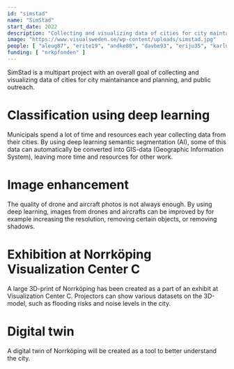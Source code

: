 ```yaml
---
id: "simstad"
name: "SimStad"
start_date: 2022
description: "Collecting and visualizing data of cities for city maintainance and planning, and public outreach."
image: "https://www.visualsweden.se/wp-content/uploads/simstad.jpg"
people: [ "aleug87", "erite19", "andke80", "davbe93", "eriju35", "karlu20" ]
funding: [ "nrkpfonden" ]
---
```

SimStad is a multipart project with an overall goal of collecting and
visualizing data of cities for city maintainance and planning, and
public outreach.

# Classification using deep learning
Municipals spend a lot of time and resources each year collecting data
from their cities. By using deep learning semantic segmentation (AI), some of
this data can automatically be converted into GIS-data (Geographic
Information System), leaving more time and resources for other work.


# Image enhancement
The quality of drone and aircraft photos is not always enough. By using
deep learning, images from drones and aircrafts can be improved by for
example increasing the resolution, removing certain objects, or removing
shadows.


# Exhibition at Norrköping Visualization Center C
A large 3D-print of Norrköping has been created as a part of an exhibit
at Visualization Center C. Projectors can show various datasets on the
3D-model, such as flooding risks and noise levels in the city.


# Digital twin
A digital twin of Norrköping will be created as a tool to better
understand the city.